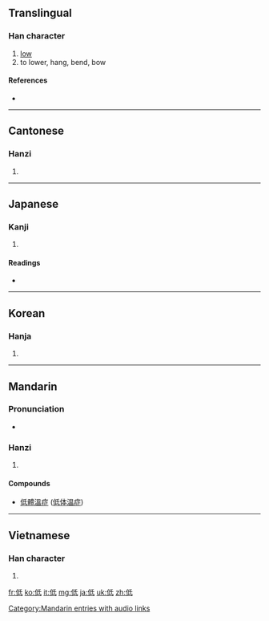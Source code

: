 ==Translingual==
{{Han stroke|[[Image:低-bw.png|250px]]}}

===Han character===
{{Han char|rn=9|rad=人|as=05|sn=7|four=2224<sub>0</sub>|canj=人竹心一 (OHPM), 人竹女戈 (OHVI)|ids=⿰[[亻]][[氐]]}}

# [[low]]
# to lower, hang, bend, bow

====References====
* {{Han ref|kx=0098.080|dkj=00504|dj=0207.010|hdz=10137.040|uh=4F4E|ud=20302|bh=A743|bd=42819}}

----

==Cantonese==

===Hanzi===
{{yue-hanzi|jyut=|y=dai1}}

# {{defn|Cantonese|sort=人05}}

----

==Japanese==

===Kanji===
{{ja-kanji|grade=4|rs=人05}}

# {{defn|Japanese}}

====Readings====
* {{ja-readings|on=[[てい]] (tei)|kun=[[ひくい]] (hikui)}}

----

==Korean==

===Hanja===
{{ko-hanja|hangeul=저|rv=jeo|mr=chŏ}}

# {{defn|Korean|sort=人05}}

----

==Mandarin==

===Pronunciation===
*{{audio|zh-dī.ogg|audio}}

===Hanzi===
{{cmn-hanzi|pin=[[dī]] ([[di1]])|wg=ti<sup>1</sup>}}

# {{defn|Mandarin|sort=人05}}

====Compounds====
* [[低體溫症]] ([[低体温症]])

[[Category:Mandarin entries with audio links]]

----

==Vietnamese==

===Han character===
{{vi-hantu|[[đê]], [[đây]], [[đay]]|rs=人05}}

# {{defn|Vietnamese|sort=人05}}

[[fr:低]]
[[ko:低]]
[[it:低]]
[[mg:低]]
[[ja:低]]
[[uk:低]]
[[zh:低]]